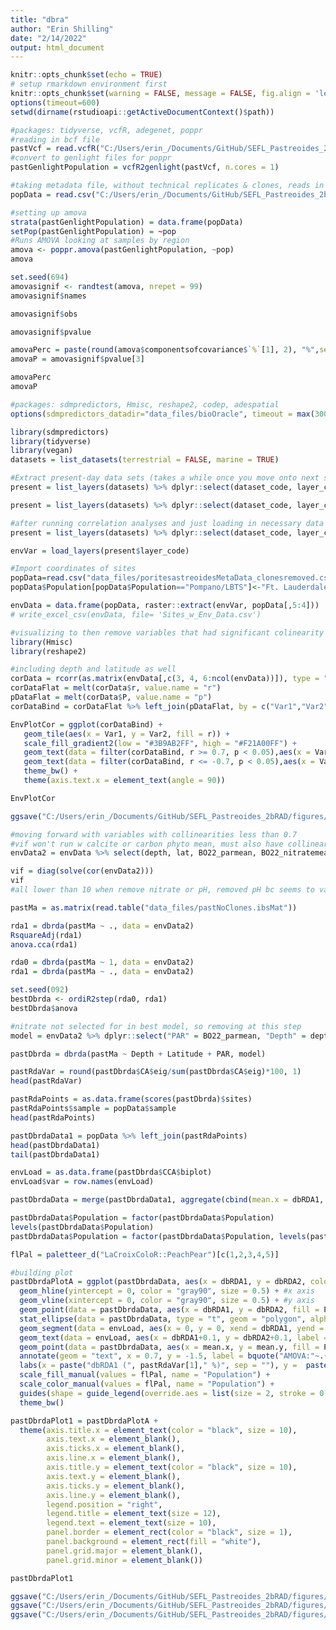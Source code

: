 ```yaml
---
title: "dbra"
author: "Erin Shilling"
date: "2/14/2022"
output: html_document
---
```


```r
knitr::opts_chunk$set(echo = TRUE)
# setup rmarkdown environment first
knitr::opts_chunk$set(warning = FALSE, message = FALSE, fig.align = 'left')
options(timeout=600)
setwd(dirname(rstudioapi::getActiveDocumentContext()$path))
```

```r
#packages: tidyverse, vcfR, adegenet, poppr
#reading in bcf file
pastVcf = read.vcfR("C:/Users/erin_/Documents/GitHub/SEFL_Pastreoides_2bRAD/data_files/pastNoClones.bcf", verbose = TRUE)
#convert to genlight files for poppr
pastGenlightPopulation = vcfR2genlight(pastVcf, n.cores = 1)

#taking metadata file, without technical replicates & clones, reads in population data for each sample
popData = read.csv("C:/Users/erin_/Documents/GitHub/SEFL_Pastreoides_2bRAD/data_files/poritesastreoidesMetaData_clonesremoved.csv") %>% select("sample" = tube_id, "pop" = region)

#setting up amova
strata(pastGenlightPopulation) = data.frame(popData)
setPop(pastGenlightPopulation) = ~pop
#Runs AMOVA looking at samples by region
amova <- poppr.amova(pastGenlightPopulation, ~pop)
amova

set.seed(694)
amovasignif <- randtest(amova, nrepet = 99)
amovasignif$names

amovasignif$obs

amovasignif$pvalue

amovaPerc = paste(round(amova$componentsofcovariance$`%`[1], 2), "%",sep="")
amovaP = amovasignif$pvalue[3]

amovaPerc
amovaP
```

```r
#packages: sdmpredictors, Hmisc, reshape2, codep, adespatial
options(sdmpredictors_datadir="data_files/bioOracle", timeout = max(300, getOption("timeout")))

library(sdmpredictors)
library(tidyverse)
library(vegan)
datasets = list_datasets(terrestrial = FALSE, marine = TRUE)

#Extract present-day data sets (takes a while once you move onto next step "load layers" FYI)
present = list_layers(datasets) %>% dplyr::select(dataset_code, layer_code, name, units, description, contains("cellsize"), version) %>% filter(version == 2.2) %>% filter(layer_code %in% c("BO22_calcite", "BO22_cloudmean", "BO22_damean", "BO22_parmean", "BO22_ph", "BO22_carbonphytomean_ss", "BO22_carbonphytomean_bdmean", "BO22_chlomean_ss", "BO22_chlomean_bdmean", "BO22_curvelmean_ss", "BO22_curvelmean_bdmean", "BO22_dissoxmean_ss", "BO22_dissoxmean_bdmean", "BO22_ironmean_ss", "BO22_ironmean_bdmean", "BO22_lightbotmean_bdmean", "BO22_nitratemean_ss", "BO22_nitratemean_bdmean", "BO22_phosphatemean_ss", "BO22_phosphatemean_bdmean", "BO22_ppmean_ss", "BO22_ppmean_bdmean", "BO22_salinityrange_bdmean", "BO22_salinitymean_bdmean", "BO22_salinitymean_ss", "BO22_silicatemean_ss", "BO22_silicatemean_bdmean", "BO22_tempmax_bdmean", "BO22_tempmax_ss", "BO22_tempmean_bdmean", "BO22_tempmean_ss", "BO22_tempmin_bdmean", "BO22_tempmin_ss", "BO22_temprange_bdmean", "BO22_temprange_ss"))

present = list_layers(datasets) %>% dplyr::select(dataset_code, layer_code, name, units, description, contains("cellsize"), version) %>% filter(version == 2.2) %>% filter(layer_code %in% c("BO22_calcite", "BO22_cloudmean", "BO22_damean", "BO22_parmean", "BO22_ph", "BO22_carbonphytomean_bdmean", "BO22_chlomean_bdmean", "BO22_curvelmean_ss", "BO22_curvelmean_bdmean", "BO22_dissoxmean_ss", "BO22_dissoxmean_bdmean", "BO22_ironmean_bdmean", "BO22_lightbotmean_bdmean", "BO22_nitratemean_bdmean", "BO22_phosphatemean_bdmean", "BO22_ppmean_ss", "BO22_ppmean_bdmean", "BO22_salinitymean_bdmean", "BO22_salinitymean_ss", "BO22_silicatemean_bdmean", "BO22_tempmean_bdmean", "BO22_tempmean_ss"))

#after running correlation analyses and just loading in necessary data sets (takes a long time to load all datasets listed above)
present = list_layers(datasets) %>% dplyr::select(dataset_code, layer_code, name, units, description, contains("cellsize"), version) %>% filter(version == 2.2) %>% filter(layer_code %in% c("BO22_parmean", "BO22_ph", "BO22_dissoxmean_bdmean", "BO22_salinitymean_bdmean", "BO22_nitratemean_bdmean"))

envVar = load_layers(present$layer_code)

#Import coordinates of sites
popData=read.csv("data_files/poritesastreoidesMetaData_clonesremoved.csv") %>% select("sample" = tube_id, "Population" = region, "depth" = collection_depth_m, "lat" = site_lat, "lon" = site_long)
popData$Population[popData$Population=="Pompano/LBTS"]<-"Ft. Lauderdale"

envData = data.frame(popData, raster::extract(envVar, popData[,5:4]))
# write_excel_csv(envData, file= 'Sites_w_Env_Data.csv')

#visualizing to then remove variables that had significant colinearity >0.7
library(Hmisc)
library(reshape2)

#including depth and latitude as well
corData = rcorr(as.matrix(envData[,c(3, 4, 6:ncol(envData))]), type = "pearson")
corDataFlat = melt(corData$r, value.name = "r")
pDataFlat = melt(corData$P, value.name = "p")
corDataBind = corDataFlat %>% left_join(pDataFlat, by = c("Var1","Var2"))

EnvPlotCor = ggplot(corDataBind) +
   geom_tile(aes(x = Var1, y = Var2, fill = r)) +
   scale_fill_gradient2(low = "#3B9AB2FF", high = "#F21A00FF") +
   geom_text(data = filter(corDataBind, r >= 0.7, p < 0.05),aes(x = Var1,    y = Var2, label = round(r, 2))) +
   geom_text(data = filter(corDataBind, r <= -0.7, p < 0.05),aes(x = Var1,    y = Var2, label = round(r, 2))) +
   theme_bw() +
   theme(axis.text.x = element_text(angle = 90))

EnvPlotCor

ggsave("C:/Users/erin_/Documents/GitHub/SEFL_Pastreoides_2bRAD/figures/envcorplot_redo.png", plot = EnvPlotCor, height = 15, width = 15, units = "in", dpi = 300)

#moving forward with variables with collinearities less than 0.7
#vif won't run w calcite or carbon phyto mean, must also have collinearities?
envData2 = envData %>% select(depth, lat, BO22_parmean, BO22_nitratemean_bdmean)

vif = diag(solve(cor(envData2)))
vif
#all lower than 10 when remove nitrate or pH, removed pH bc seems to vary by very little (~0.01 units), and it's vif was highest?

pastMa = as.matrix(read.table("data_files/pastNoClones.ibsMat"))

rda1 = dbrda(pastMa ~ ., data = envData2)
RsquareAdj(rda1)
anova.cca(rda1)

rda0 = dbrda(pastMa ~ 1, data = envData2)
rda1 = dbrda(pastMa ~ ., data = envData2)

set.seed(092)
bestDbrda <- ordiR2step(rda0, rda1)
bestDbrda$anova

#nitrate not selected for in best model, so removing at this step
model = envData2 %>% dplyr::select("PAR" = BO22_parmean, "Depth" = depth, "Latitude" = lat)

pastDbrda = dbrda(pastMa ~ Depth + Latitude + PAR, model)

pastRdaVar = round(pastDbrda$CA$eig/sum(pastDbrda$CA$eig)*100, 1)
head(pastRdaVar)

pastRdaPoints = as.data.frame(scores(pastDbrda)$sites)
pastRdaPoints$sample = popData$sample
head(pastRdaPoints)

pastDbrdaData1 = popData %>% left_join(pastRdaPoints)
head(pastDbrdaData1)
tail(pastDbrdaData1)

envLoad = as.data.frame(pastDbrda$CCA$biplot)
envLoad$var = row.names(envLoad)

pastDbrdaData = merge(pastDbrdaData1, aggregate(cbind(mean.x = dbRDA1, mean.y = dbRDA2)~Population, pastDbrdaData1, mean), by="Population")

pastDbrdaData$Population = factor(pastDbrdaData$Population)
levels(pastDbrdaData$Population)
pastDbrdaData$Population = factor(pastDbrdaData$Population, levels(pastDbrdaData$Population)[c(4, 3, 5, 1, 2)])

flPal = paletteer_d("LaCroixColoR::PeachPear")[c(1,2,3,4,5)]

#building plot
pastDbrdaPlotA = ggplot(pastDbrdaData, aes(x = dbRDA1, y = dbRDA2, color = Population, fill = Population)) +
  geom_hline(yintercept = 0, color = "gray90", size = 0.5) + #x axis
  geom_vline(xintercept = 0, color = "gray90", size = 0.5) + #y axis
  geom_point(data = pastDbrdaData, aes(x = dbRDA1, y = dbRDA2, fill = Population, color = Population), size = 2, shape = 21, alpha = 0.5, show.legend = FALSE) +
  stat_ellipse(data = pastDbrdaData, type = "t", geom = "polygon", alpha = 0.1, show.legend = FALSE) + #adds ellipses
  geom_segment(data = envLoad, aes(x = 0, y = 0, xend = dbRDA1, yend = dbRDA2), color = "black", arrow = arrow(length = unit(0.25, "cm"), type = "open"), size = 0.65, inherit.aes = FALSE) +
  geom_text(data = envLoad, aes(x = dbRDA1+0.1, y = dbRDA2+0.1, label = var), color = "black", size = 3, inherit.aes = FALSE) +
  geom_point(data = pastDbrdaData, aes(x = mean.x, y = mean.y, fill = Population), shape = 21, size = 5, color = "black") + #pop centroids indicated by large circles
  annotate(geom = "text", x = 0.7, y = -1.5, label = bquote("AMOVA:"~.(amovaPerc)*","~italic(p)~" = "~.(amovaP))) +
  labs(x = paste("dbRDA1 (", pastRdaVar[1]," %)", sep = ""), y =  paste("dbRDA2 (", pastRdaVar[2], " %)", sep = "")) +
  scale_fill_manual(values = flPal, name = "Population") +
  scale_color_manual(values = flPal, name = "Population") +
  guides(shape = guide_legend(override.aes = list(size = 2, stroke = 0.5, alpha = NA), order = 2), fill = guide_legend(override.aes = list(shape =   22, size = 4, color = flPal, alpha = NA), order = 1)) +
  theme_bw()

pastDbrdaPlot1 = pastDbrdaPlotA +
  theme(axis.title.x = element_text(color = "black", size = 10),
        axis.text.x = element_blank(),
        axis.ticks.x = element_blank(),
        axis.line.x = element_blank(),
        axis.title.y = element_text(color = "black", size = 10),
        axis.text.y = element_blank(),
        axis.ticks.y = element_blank(),
        axis.line.y = element_blank(),
        legend.position = "right",
        legend.title = element_text(size = 12),
        legend.text = element_text(size = 10),
        panel.border = element_rect(color = "black", size = 1),
        panel.background = element_rect(fill = "white"),
        panel.grid.major = element_blank(),
        panel.grid.minor = element_blank())

pastDbrdaPlot1

ggsave("C:/Users/erin_/Documents/GitHub/SEFL_Pastreoides_2bRAD/figures/DbrdaPlot.png", plot = pastDbrdaPlot1, height = 3.5, width = 7, units = "in", dpi = 300)
ggsave("C:/Users/erin_/Documents/GitHub/SEFL_Pastreoides_2bRAD/figures/DbrdaPlot.pdf", plot = pastDbrdaPlot1, height = 3.5, width = 7, units = "in", dpi = 300)
ggsave("C:/Users/erin_/Documents/GitHub/SEFL_Pastreoides_2bRAD/figures/DbrdaPlot.tiff", plot = pastDbrdaPlot1, height = 3.5, width = 7, units = "in", dpi = 300)
```
